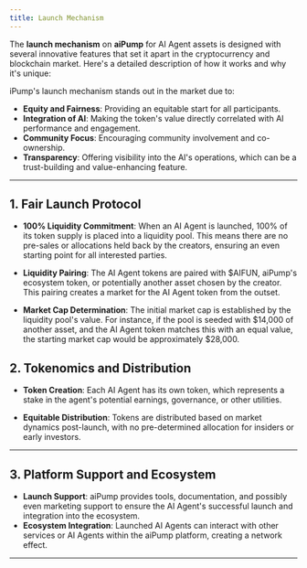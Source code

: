 ```yaml
---
title: Launch Mechanism
---
```



The **launch mechanism** on **aiPump** for AI Agent assets is designed with several innovative features that set it apart in the cryptocurrency and blockchain market. Here's a detailed description of how it works and why it's unique:

iPump's launch mechanism stands out in the market due to:

- **Equity and Fairness**: Providing an equitable start for all participants.
- **Integration of AI**: Making the token's value directly correlated with AI performance and engagement.
- **Community Focus**: Encouraging community involvement and co-ownership.
- **Transparency**: Offering visibility into the AI's operations, which can be a trust-building and value-enhancing feature.

---

## 1. Fair Launch Protocol

- **100% Liquidity Commitment**:
  When an AI Agent is launched, 100% of its token supply is placed into a liquidity pool. This means there are no pre-sales or allocations held back by the creators, ensuring an even starting point for all interested parties.

- **Liquidity Pairing**:
  The AI Agent tokens are paired with $AIFUN, aiPump's ecosystem token, or potentially another asset chosen by the creator. This pairing creates a market for the AI Agent token from the outset.

- **Market Cap Determination**:
    The initial market cap is established by the liquidity pool's value. For instance, if the pool is seeded with \$14,000 of another asset, and the AI Agent token matches this with an equal value, the starting market cap would be approximately \$28,000.

## 2. Tokenomics and Distribution

- **Token Creation**:
    Each AI Agent has its own token, which represents a stake in the agent's potential earnings, governance, or other utilities.


- **Equitable Distribution**:
 Tokens are distributed based on market dynamics post-launch, with no pre-determined allocation for insiders or early investors.

---

## 3. Platform Support and Ecosystem

- **Launch Support**:
    aiPump provides tools, documentation, and possibly even marketing support to ensure the AI Agent's successful launch and integration into the ecosystem.
- **Ecosystem Integration**:
    Launched AI Agents can interact with other services or AI Agents within the aiPump platform, creating a network effect.
---
